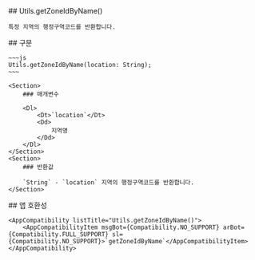 
<Section>
    ## Utils.getZoneIdByName()

    특정 지역의 행정구역코드를 반환합니다.
</Section>
<Section>
    ## 구문

    ~~~js
    Utils.getZoneIdByName(location: String);
    ~~~

    <Section>
        ### 매개변수

        <Dl>
            <Dt>`location`</Dt>
            <Dd>
                지역명
            </Dd>
        </Dl>
    </Section>
    <Section>
        ### 반환값

        `String` - `location` 지역의 행정구역코드를 반환합니다.
    </Section>
</Section>
<Section>
    ## 앱 호환성

    <AppCompatibility listTitle="Utils.getZoneIdByName()">
        <AppCompatibilityItem msgBot={Compatibility.NO_SUPPORT} arBot={Compatibility.FULL_SUPPORT} sl={Compatibility.NO_SUPPORT}>`getZoneIdByName`</AppCompatibilityItem>
    </AppCompatibility>
</Section>